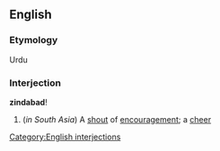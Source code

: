 ==English==

===Etymology===
Urdu

===Interjection===
'''zindabad'''!

#(''in South Asia'') A [[shout]] of [[encouragement]]; a [[cheer]]

[[Category:English interjections]]